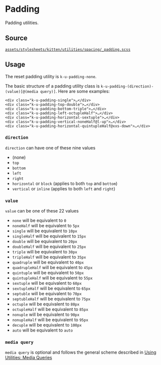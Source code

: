 
<Meta title="Documentation/CSS Utilities/Padding" />

# Padding

Padding utilities.

## Source

[`assets/stylesheets/kitten/utilities/spacing/_padding.scss`](https://github.com/KissKissBankBank/kitten/blob/master/assets/stylesheets/kitten/utilities/spacing/_spacing.scss)

## Usage

The reset padding utility is `k-u-padding-none`.

The basic structure of a padding utility class is
`k-u-padding-(direction)-(value)[@(media query)]`.
Here are some examples:

```
<div class="k-u-padding-single">…</div>
<div class="k-u-padding-top-double">…</div>
<div class="k-u-padding-bottom-triple">…</div>
<div class="k-u-padding-left-octupleHalf">…</div>
<div class="k-u-padding-horizontal-sextuple">…</div>
<div class="k-u-padding-vertical-noneHalf@l-up">…</div>
<div class="k-u-padding-horizontal-quintupleHalf@xxs-down">…</div>
```

### `direction`

`direction` can have one of these nine values

- (none)
- `top`
- `bottom`
- `left`
- `right`
- `horizontal` or `block` (applies to both `top` and `bottom`)
- `vertical` or `inline` (applies to both `left` and `right`)

### `value`

`value` can be one of these 22 values

- `none` will be equivalent to `0`
- `noneHalf` will be equivalent to `5px`
- `single` will be equivalent to `10px`
- `singleHalf` will be equivalent to `15px`
- `double` will be equivalent to `20px`
- `doubleHalf` will be equivalent to `25px`
- `triple` will be equivalent to `30px`
- `tripleHalf` will be equivalent to `35px`
- `quadruple` will be equivalent to `40px`
- `quadrupleHalf` will be equivalent to `45px`
- `quintuple` will be equivalent to `50px`
- `quintupleHalf` will be equivalent to `55px`
- `sextuple` will be equivalent to `60px`
- `sextupleHalf` will be equivalent to `65px`
- `septuble` will be equivalent to `70px`
- `septubleHalf` will be equivalent to `75px`
- `octuple` will be equivalent to `80px`
- `octupleHalf` will be equivalent to `85px`
- `nonuple` will be equivalent to `90px`
- `nonupleHalf` will be equivalent to `95px`
- `decuple` will be equivalent to `100px`
- `auto` will be equivalent to `auto`

### `media query`

`media query` is optional and follows the general scheme described in
[Using Utilities: Media Queries](?path=/story/documentation-usage-using-utilities--page#media-queries)
